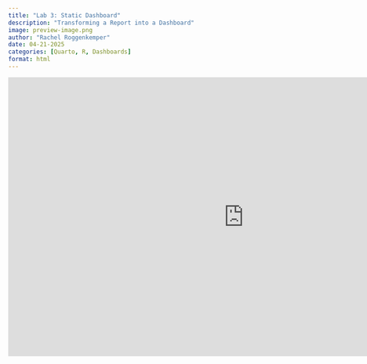```yaml
---
title: "Lab 3: Static Dashboard"
description: "Transforming a Report into a Dashboard"
image: preview-image.png
author: "Rachel Roggenkemper"
date: 04-21-2025
categories: [Quarto, R, Dashboards]
format: html
---
```


<center>

<iframe src="https://rroggenk.quarto.pub/lab3-dashboard/lab-3.html" frameborder="0" width="960" height="569" allowfullscreen="true" mozallowfullscreen="true" webkitallowfullscreen="true">

</iframe>

</center>